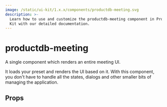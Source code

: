```yaml
---
image: /static/ui-kit/1.x.x/components/productdb-meeting.svg
description: >-
  Learn how to use and customize the productdb-meeting component in ProductDB's Angular UI
  Kit with our detailed documentation.
---
```


# productdb-meeting

A single component which renders an entire meeting UI.

It loads your preset and renders the UI based on it.
With this component, you don't have to handle all the states,
dialogs and other smaller bits of managing the application.

## Props

<PropsTable of="productdb-meeting" />

<head>
  <title>Angular UI Kit productdb-meeting</title>
</head>
